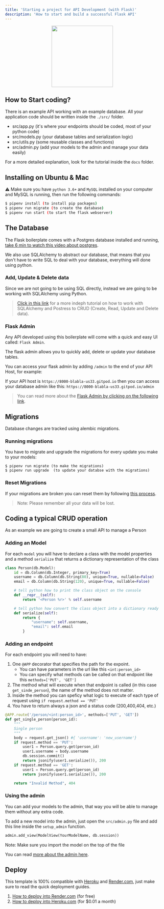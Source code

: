 ```yaml
---
title: 'Starting a project for API Development (with Flask)'
description: 'How to start and build a successful Flask API'
---
```


<p align="center">
    <a href="https://youtu.be/ORxQ-K3BzQA"><img height="200px" src="https://github.com/4GeeksAcademy/flask-rest-hello/blob/main/docs/assets/how-to.png?raw=true?raw=true" /></a>
</p>

## How to Start coding?

There is an example API working with an example database. All your application code should be written inside the `./src/` folder.

- src/app.py (it's where your endpoints should be coded, most of your python code)
- src/models.py (your database tables and serialization logic)
- src/utils.py (some reusable classes and functions)
- src/admin.py (add your models to the admin and manage your data easily)

For a more detailed explanation, look for the tutorial inside the `docs` folder.

## Installing on Ubuntu & Mac

⚠️ Make sure you have `python 3.6+` and `MySQL` installed on your computer and MySQL is running, then run the following commands:
```sh
$ pipenv install (to install pip packages)
$ pipenv run migrate (to create the database)
$ pipenv run start (to start the flask webserver)
```

## The Database

The Flask boilerplate comes with a Postgres database installed and running, [take 6 min to watch this video about postgres](https://www.youtube.com/watch?v=S4VRl1BOYGY).

We also use SQLAlchemy to abstract our database, that means that you don't have to write SQL to deal with your database, everything will done using python.

### Add, Update & Delete data

Since we are not going to be using SQL directly, instead we are going to be working with SQLAlchemy using Python.

> [Click in this link](/backend/database) for a more indeph tutorial on how to work with SQLAlchemy and Postress to CRUD (Create, Read, Update and Delete data).

### Flask Admin

Any API developed using this boilerplate will come with a quick and easy UI called: `Flask Admin`.

The flask admin allows you to quickly add, delete or update your database tables.

You can access your flask admin by adding `/admin` to the end of your API Host, for example:

If your API host is `https://8000-blabla-us33.gitpod.io` then you can access your database admin like this: `https://8000-blabla-us33.gitpod.io/admin`

> You can read more about the [Flask Admin by clicking on the following link](/backend/flask-admin).

## Migrations

Database changes are tracked using alembic migrations.

### Running migrations

You have to migrate and upgrade the migrations for every update you make to your models:
```
$ pipenv run migrate (to make the migrations)
$ pipenv run upgrade  (to update your databse with the migrations)
```

### Reset Migrations

If your migrations are broken you can reset them by following [this process](/backend/reset-migrations). 

> Note: Please remember all your data will be lost.

## Coding a typical CRUD operation

As an example we are going to create a small API to manage a Person

### Adding an Model

For each `model` you will have to declare a class with the model properties and a method `serialize` that returns a dictionary representation of the class

```py
class Person(db.Model):
    id = db.Column(db.Integer, primary_key=True)
    username = db.Column(db.String(80), unique=True, nullable=False)
    email = db.Column(db.String(120), unique=True, nullable=False)

    # tell python how to print the class object on the console
    def __repr__(self):
        return '<Person %r>' % self.username

    # tell python how convert the class object into a dictionary ready to jsonify
    def serialize(self):
        return {
            "username": self.username,
            "email": self.email
        }

```

### Adding an endpoint

For each endpoint you will need to have:
1. One `@APP` decorator that specifies the path for the expoint.
    - You can have parameters in the url like this `<int:person_id>`
    - You can specify what methods can be called on that endpoint like this `methods=['PUT', 'GET']`
2. The method what will execute when that endpoint is called (in this case `get_sinde_person`), the name of the method does not matter.
3. Inside the method you can speficy what logic to execute of each type of request using `if request.method == 'PUT'`
4. You have to return always a json and a status code (200,400,404, etc.)

```py
@APP.route('/person/<int:person_id>', methods=['PUT', 'GET'])
def get_single_person(person_id):
    """
    Single person
    """
    body = request.get_json() #{ 'username': 'new_username'}
    if request.method == 'PUT':
        user1 = Person.query.get(person_id)
        user1.username = body.username
        db.session.commit()
        return jsonify(user1.serialize()), 200
    if request.method == 'GET':
        user1 = Person.query.get(person_id)
        return jsonify(user1.serialize()), 200

    return "Invalid Method", 404
```

### Using the admin

You can add your models to the admin, that way you will be able to manage them without any extra code.

To add a new model into the admin, just open the `src/admin.py` file and add this line inside the `setup_admin` function.

```python
admin.add_view(ModelView(YourModelName, db.session))
```

Note: Make sure you import the model on the top of the file

You can read [more about the admin here](https://github.com/4GeeksAcademy/flask-rest-hello/blob/main/docs/ADMIN.md).


## Deploy 

This template is 100% compatible with [Heroku](https://www.heroku.com/) and [Render.com](https://www.render.com), just make sure to read the quick deployment guides.

1. [How to deploy into Render.com](/deploy/render) (for free)
2. [How to deploy into Heroku.com](/deploy/heroku) (for $0.01 a month)